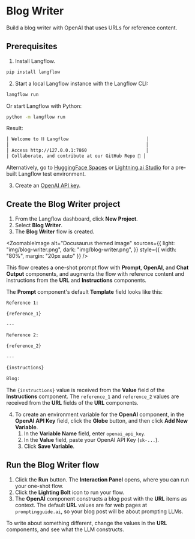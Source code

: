 
# Blog Writer

Build a blog writer with OpenAI that uses URLs for reference content.

## Prerequisites

1. Install Langflow.
```bash
pip install langflow
```

2. Start a local Langflow instance with the Langflow CLI:
```bash
langflow run
```
Or start Langflow with Python:
```bash
python -m langflow run
```

Result:
```bash
│ Welcome to ⛓ Langflow                             │
│                                                   │
│ Access http://127.0.0.1:7860                      │
│ Collaborate, and contribute at our GitHub Repo 🚀 │
```

Alternatively, go to [HuggingFace Spaces](https://docs.langflow.org/getting-started/hugging-face-spaces) or [Lightning.ai Studio](https://lightning.ai/ogabrielluiz-8j6t8/studios/langflow) for a pre-built Langflow test environment.

3. Create an [OpenAI API key](https://platform.openai.com).

## Create the Blog Writer project

1. From the Langflow dashboard, click **New Project**.
2. Select **Blog Writer**.
3. The **Blog Writer** flow is created.

<ZoomableImage
  alt="Docusaurus themed image"
  sources={{
    light: "img/blog-writer.png",
    dark: "img/blog-writer.png",
  }}
  style={{ width: "80%", margin: "20px auto" }}
/>

This flow creates a one-shot prompt flow with **Prompt**, **OpenAI**, and **Chat Output** components, and augments the flow with reference content and instructions from the **URL** and **Instructions** components.

The **Prompt** component's default **Template** field looks like this:
```bash
Reference 1:

{reference_1}

---

Reference 2:

{reference_2}

---

{instructions}

Blog:

```

The `{instructions}` value is received from the **Value** field of the **Instructions** component.
The `reference_1` and `reference_2` values are received from the **URL** fields of the **URL** components.

4. To create an environment variable for the **OpenAI** component, in the **OpenAI API Key** field, click the **Globe** button, and then click **Add New Variable**.
    1. In the **Variable Name** field, enter `openai_api_key`.
    2. In the **Value** field, paste your OpenAI API Key (`sk-...`).
    3. Click **Save Variable**.

## Run the Blog Writer flow

1. Click the **Run** button.
The **Interaction Panel** opens, where you can run your one-shot flow.
2. Click the **Lighting Bolt** icon to run your flow.
3. The **OpenAI** component constructs a blog post with the **URL** items as context.
The default **URL** values are for web pages at `promptingguide.ai`, so your blog post will be about prompting LLMs.

To write about something different, change the values in the **URL** components, and see what the LLM constructs.